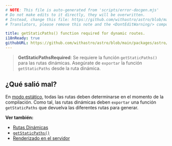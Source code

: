 ```yaml
---
# NOTE: This file is auto-generated from 'scripts/error-docgen.mjs'
# Do not make edits to it directly, they will be overwritten.
# Instead, change this file: https://github.com/withastro/astro/blob/main/packages/astro/src/core/errors/errors-data.ts
# Translators, please remove this note and the <DontEditWarning/> component.

title: getStaticPaths() function required for dynamic routes.
i18nReady: true
githubURL: https://github.com/withastro/astro/blob/main/packages/astro/src/core/errors/errors-data.ts
---
```


> **GetStaticPathsRequired**: Se requiere la función `getStaticPaths()` para las rutas dinámicas. Asegúrate de `exportar` la función `getStaticPaths` desde la ruta dinámica.

## ¿Qué salió mal?

En [modo estático](/es/core-concepts/routing/#modo-estático-ssg), todas las rutas deben determinarse en el momento de la compilación. Como tal, las rutas dinámicas deben `exportar` una función `getStaticPaths` que devuelva las diferentes rutas para generar.

**Ver también:**
-  [Rutas Dinámicas](/es/core-concepts/routing/#rutas-dinámicas)
-  [`getStaticPaths()`](/es/reference/api-reference/#getstaticpaths)
-  [Renderizado en el servidor](/es/guides/server-side-rendering/)
